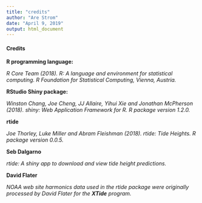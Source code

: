 ```yaml
---
title: "credits"
author: "Are Strom"
date: "April 9, 2019"
output: html_document
---  
```


#### Credits  

**R programming language:**

*R Core Team (2018). R: A language and environment for statistical computing. R Foundation for Statistical Computing,
  Vienna, Austria.*
  
**RStudio Shiny package:**

*Winston Chang, Joe Cheng, JJ Allaire, Yihui Xie and Jonathan McPherson (2018). shiny: Web Application Framework for R. R
  package version 1.2.0.*  

**rtide**

*Joe Thorley, Luke Miller and Abram Fleishman (2018). rtide: Tide Heights. R package version 0.0.5.* 

**Seb Dalgarno**

*rtide: A shiny app to download and view tide height predictions.*

**David Flater**

_NOAA web site harmonics data used in the rtide package were originally processed by David Flater for the **XTide** program._
  
  

